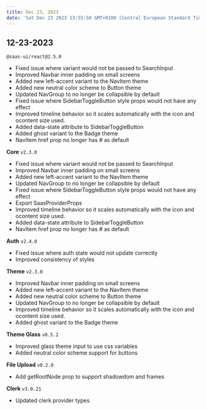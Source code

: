 ```yaml
---
title: Dec 23, 2023
date: 'Sat Dec 23 2023 13:55:50 GMT+0100 (Central European Standard Time)'
---
```


## 12-23-2023

`@saas-ui/react@2.5.0`

- Fixed issue where variant would not be passed to SearchInput
- Improved Navbar inner padding on small screens
- Added new left-accent variant to the NavItem theme
- Added new neutral color scheme to Button theme
- Updated NavGroup to no longer be collapsible by default
- Fixed issue where SidebarToggleButton style props would not have any effect
- Improved timeline behavior so it scales automatically with the icon and ocontent size used.
- Added data-state attribute to SidebarToggleButton
- Added ghost variant to the Badge theme
- NavItem href prop no longer has # as default

**Core** `v2.3.0`

- Fixed issue where variant would not be passed to SearchInput
- Improved Navbar inner padding on small screens
- Added new left-accent variant to the NavItem theme
- Updated NavGroup to no longer be collapsible by default
- Fixed issue where SidebarToggleButton style props would not have any effect
- Export SaasProviderProps
- Improved timeline behavior so it scales automatically with the icon and ocontent size used.
- Added data-state attribute to SidebarToggleButton
- NavItem href prop no longer has # as default

**Auth** `v2.4.0`

- Fixed issue where auth state would not update correctly
- Improved consistency of styles

**Theme** `v2.3.0`

- Improved Navbar inner padding on small screens
- Added new left-accent variant to the NavItem theme
- Added new neutral color scheme to Button theme
- Updated NavGroup to no longer be collapsible by default
- Improved timeline behavior so it scales automatically with the icon and ocontent size used.
- Added ghost variant to the Badge theme

**Theme Glass** `v0.5.2`

- Improved glass theme input to use css variables
- Added neutral color scheme support for buttons

**File Upload** `v0.2.0`

- Add getRootNode prop to support shadowdom and frames

**Clerk** `v3.0.21`

- Updated clerk provider types
